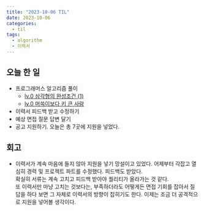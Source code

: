 ```yaml
---
title: "2023-10-06 TIL"
date: 2023-10-06
categories:
  - til
tags:
  - algorithm
  - 이력서
---
```


## 오늘 한 일

- 프로그래머스 알고리즘 풀이
  - [lv.0 삼각형의 완성조건 (1)](https://makepin2r.github.io/algorithm-programmers/120889/)
  - [lv.0 머쓱이보다 키 큰 사람](https://makepin2r.github.io/algorithm-programmers/120585/)
- 이력서 피드백 받고 수정하기
- 예상 면접 질문 답변 달기
- 공고 지원하기. 오늘은 총 7곳에 지원을 넣었다.

## 회고

- 이력서가 계속 마음에 들지 않아 지원을 넣기 망설이고 있었다. 어제부터 각잡고 열심히 경력 및 프로젝트 파트를 수정했다. 피드백도 받았다.  
  확실히 서류는 계속 고치고 피드백 받아야 퀄리티가 올라가는 것 같다.  
  또 이력서만 마냥 고치는 것보다는, 부족하더라도 어떻게든 면접 기회를 잡아서 질답을 하다 보면 그 자체로 이력서의 방향이 잡히기도 한다.
  이제는 조금 더 공격적으로 지원을 넣어볼 생각이다.
